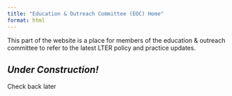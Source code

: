 ```yaml
---
title: "Education & Outreach Committee (EOC) Home"
format: html
---
```


This part of the website is a place for members of the education & outreach committee to refer to the latest LTER policy and practice updates.

## *Under Construction!*

Check back later
